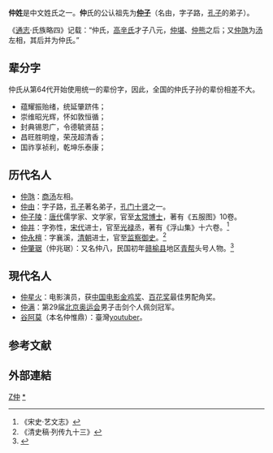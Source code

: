 {{姓氏
|姓氏=仲
|拼音=Zhòng
|中国大陆=Zhong
|台湾=Chung
|香港=Chung
|澳门=Chong
|新加坡=
|马来西亚=
|越南=Trung
|韩国=
|反切=
|同音字=
|堂号=[[三善堂|三善堂]]
|郡望=[[中山郡|中山郡]]、[[乐安郡|乐安郡]]
}}

'''仲姓'''是中文姓氏之一。'''仲'''氏的公认祖先为'''[[子路|仲子]]'''（名由，字子路，[[孔子|孔子]]的弟子）。

《[[通志|通志]]·氏族略四》记载：“仲氏，[[高辛氏|高辛氏]]才子八元，[[仲堪|仲堪]]、[[仲熊|仲熊]]之后；又[[仲虺|仲虺]]为[[汤|汤]]左相，其后并为仲氏。”

==辈分字==
仲氏从第64代开始使用统一的辈份字，因此，全国的仲氏子孙的辈份相差不大。

* 蕴耀振贻绪，统延肇跻伟； 
* 崇维昭光辉，怀如敦恒循； 
* 封典锡恩广，令德毓贤喆； 
* 昌旺胜明煌，荣茂超清香； 
* 国祚享祯利，乾坤乐泰康； 

==历代名人==
* [[仲虺|仲虺]]：[[商汤|商汤]]左相。
* [[仲由|仲由]]：字子路，[[孔子|孔子]]著名弟子，[[孔门十贤|孔门十贤]]之一。
* [[仲子陵|仲子陵]]：[[唐代|唐代]]儒学家、文学家，官至[[太常博士|太常博士]]，著有《五服图》10卷。
* [[仲并|仲并]]：字弥性，[[宋代|宋代]]进士，官至[[光禄丞|光禄丞]]，著有《浮山集》十六卷。<ref>《宋史·艺文志》</ref>
* [[仲永檀|仲永檀]]：字襄溪，[[清朝|清朝]]进士，官至[[监察御史|监察御史]]。<ref>《清史稿·列传九十三》</ref>
* [[仲肇琚|仲肇琚]]（仲兆琚）：又名仲八，民国初年[[赣榆县|赣榆县]]地区[[青帮|青帮]]头号人物。<ref>{{cite web |url=http://lyg0518.net/infoshow.aspx?id=1209 |title=存档副本 |accessdate=2012-10-04 |deadurl=yes |archiveurl=https://archive.is/20130502094633/http://lyg0518.net/infoshow.aspx?id=1209 |archivedate=2013-05-02 }}</ref>

==現代名人==
* [[仲星火|仲星火]]：电影演员，获[[中国电影金鸡奖|中国电影金鸡奖]]、[[百花奖|百花奖]]最佳男配角奖。
* [[仲满|仲满]]：第29届[[2008年夏季奥林匹克运动会|北京奥运会]]男子击剑个人佩剑冠军。
*[[谷阿莫|谷阿莫]]（本名仲惟鼎）：臺灣[[youtuber|youtuber]]。

==参考文献==
{{Reflist}}

==外部連結==
{{Wikisource further reading}}

{{姓氏小作品}}

[[Category:漢姓|Z仲]]
[[Category:仲姓|*]]
